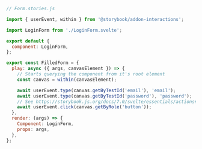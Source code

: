 ```js
// Form.stories.js

import { userEvent, within } from '@storybook/addon-interactions';

import LoginForm from './LoginForm.svelte';

export default {
  component: LoginForm,
};

export const FilledForm = {
  play: async ({ args, canvasElement }) => {
    // Starts querying the component from it's root element
    const canvas = within(canvasElement);

    await userEvent.type(canvas.getByTestId('email'), 'email');
    await userEvent.type(canvas.getByTestId('password'), 'password');
    // See https://storybook.js.org/docs/7.0/svelte/essentials/actions#automatically-matching-args to learn how to setup logging in the Actions panel
    await userEvent.click(canvas.getByRole('button'));
  },
  render: (args) => {
    Component: LoginForm,
    props: args,
  },
};
```